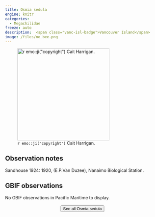 ```yaml
---
title: Osmia sedula
engine: knitr
categories:
  - Megachilidae
freeze: auto
description:  <span class="vanc-isl-badge">Vancouver Island</span>
image: /files/no_bee.png
---
```

![`r emo::ji("copyright")` Cait Harrigan.](/files/no_bee.png){height=300}

## Observation notes  
Sandhouse 1924: 1920, (E.P.Van Duzee), <span class="hl-place-name"><span class="hl-place-name">Nanaimo</span> Biological Station</span>.

## GBIF observations  
No GBIF observations in Pacific Maritime to display.
<br><br>
<center>


<a href="NA"><button type="button" class="btn btn-secondary">See all Osmia sedula <i class="fa-solid fa-arrow-up-right-from-square"></i> </button></a>
</center>
